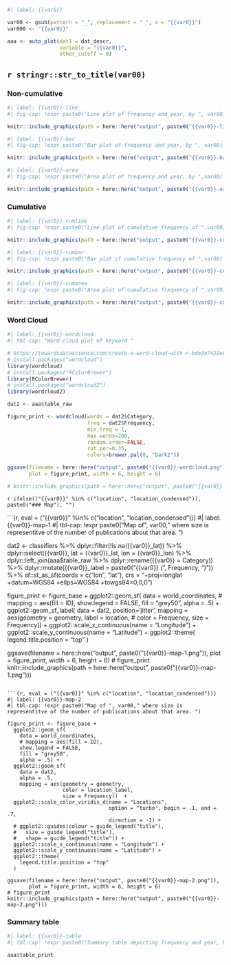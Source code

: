 

```r
#| label: {{var0}}

var00 <- gsub(pattern = "_", replacement = " ", x = "{{var0}}")
var000 <- "{{var0}}"

aaa <- auto_plot(dat1 = dat_descr, 
                 variable = "{{var0}}", 
                 other_cutoff = 0)
```

## `r stringr::str_to_title(var00)`

### Non-cumulative

```r
#| label: {{var0}}-line
#| fig-cap: !expr paste0("Line plot of frequency and year, by ", var00)

knitr::include_graphics(path = here::here("output", paste0("{{var0}}-line.png")))
```

```r
#| label: {{var0}}-bar
#| fig-cap: !expr paste0("Bar plot of frequency and year, by ", var00)

knitr::include_graphics(path = here::here("output", paste0("{{var0}}-bar.png")))
```

```r
#| label: {{var0}}-area
#| fig-cap: !expr paste0("Area plot of frequency and year, by ",var00)

knitr::include_graphics(path = here::here("output", paste0("{{var0}}-area.png")))
```

### Cumulative

```r
#| label: {{var0}}-cumline
#| fig-cap: !expr paste0("Line plot of cumulative frequency of ",var00)

knitr::include_graphics(path = here::here("output", paste0("{{var0}}-cumline.png")))
```

```r
#| label: {{var0}}-cumbar
#| fig-cap: !expr paste0("Bar plot of cumulative frequency of ",var00)

knitr::include_graphics(path = here::here("output", paste0("{{var0}}-cumbar.png")))
```

```r
#| label: {{var0}}-cumarea
#| fig-cap: !expr paste0("Area plot of cumulative frequency of ",var00)

knitr::include_graphics(path = here::here("output", paste0("{{var0}}-cumarea.png")))
```

### Word Cloud

```r
#| label: {{var0}}-wordcloud
#| tbl-cap: "Word cloud plot of keyword "

# https://towardsdatascience.com/create-a-word-cloud-with-r-bde3e7422e8a
# install.packages("wordcloud")
library(wordcloud)
# install.packages("RColorBrewer")
library(RColorBrewer)
# install.packages("wordcloud2")
library(wordcloud2)

dat2 <- aaa$table_raw

figure_print <- wordcloud(words = dat2$Category, 
                          freq = dat2$Frequency, 
                          min.freq = 1,
                          max.words=200, 
                          random.order=FALSE, 
                          rot.per=0.35,
                          colors=brewer.pal(8, "Dark2"))

ggsave(filename = here::here("output", paste0("{{var0}}-wordcloud.png")),
       plot = figure_print, width = 6, height = 6)

# knitr::include_graphics(path = here::here("output", paste0("{{var0}}-wordcloud.png")))
```

`r ifelse(("{{var0}}" %in% c("location", "location_condensed")), paste0("### Map"), "")`

```{r, eval = ("{{var0}}" %in% c("location", "location_condensed"))}
#| label: {{var0}}-map-1
#| tbl-cap: !expr paste0("Map of ", var00," where size is representitve of the number of publications about that area. ")

dat2 <- classifiers %>% 
  dplyr::filter(!is.na({{var0}}_lat)) %>% 
  dplyr::select({{var0}}, 
                lat = {{var0}}_lat, 
                lon = {{var0}}_lon) %>% 
  dplyr::left_join(aaa$table_raw %>% 
                     dplyr::rename({{var0}} = Category)) %>% 
  dplyr::mutate({{var0}}_label = paste0("{{var0}} (", Frequency, ")")) %>%
  sf::st_as_sf(coords = c("lon", "lat"),
               crs = "+proj=longlat +datum=WGS84 +ellps=WGS84 +towgs84=0,0,0")

figure_print <- figure_base +
  ggplot2::geom_sf(
    data = world_coordinates, 
    # mapping = aes(fill = ID), 
    show.legend = FALSE, 
    fill = "grey50", 
    alpha = .5) + 
  ggplot2::geom_sf_label(
    data = dat2,
    position='jitter',
    mapping = aes(geometry = geometry,
                  label = location,
                  # color = Frequency,
                  size = Frequency))  +
  ggplot2::scale_x_continuous(name = "Longitude") +
  ggplot2::scale_y_continuous(name = "Latitude") + 
  ggplot2::theme(
    legend.title.position = "top"
  )

ggsave(filename = here::here("output", paste0("{{var0}}-map-1.png")),
       plot = figure_print, width = 6, height = 6)
# figure_print
knitr::include_graphics(path = here::here("output", paste0("{{var0}}-map-1.png")))
```

```{r, eval = ("{{var0}}" %in% c("location", "location_condensed"))}
#| label: {{var0}}-map-2
#| tbl-cap: !expr paste0("Map of ", var00," where size is representitve of the number of publications about that area. ")

figure_print <- figure_base +
  ggplot2::geom_sf(
    data = world_coordinates, 
    # mapping = aes(fill = ID), 
    show.legend = FALSE, 
    fill = "grey50", 
    alpha = .5) + 
  ggplot2::geom_sf(
    data = dat2,
    alpha = .5, 
    mapping = aes(geometry = geometry,
                  color = location_label,
                  size = Frequency))  + 
  ggplot2::scale_color_viridis_d(name = "Locations", 
                                 option = "turbo", begin = .1, end = .7,
                                 direction = -1) +
  # ggplot2::guides(colour = guide_legend("title"),
  #   size = guide_legend("title"),
  #   shape = guide_legend("title")) + 
  ggplot2::scale_x_continuous(name = "Longitude") +
  ggplot2::scale_y_continuous(name = "Latitude") + 
  ggplot2::theme(
    legend.title.position = "top"
  )

ggsave(filename = here::here("output", paste0("{{var0}}-map-2.png")),
       plot = figure_print, width = 6, height = 6)
# figure_print
knitr::include_graphics(path = here::here("output", paste0("{{var0}}-map-2.png")))
```

### Summary table

```r
#| label: {{var0}}-table
#| tbl-cap: !expr paste0("Summary table depicting frequency and year, by ", var00)

aaa$table_print
```

